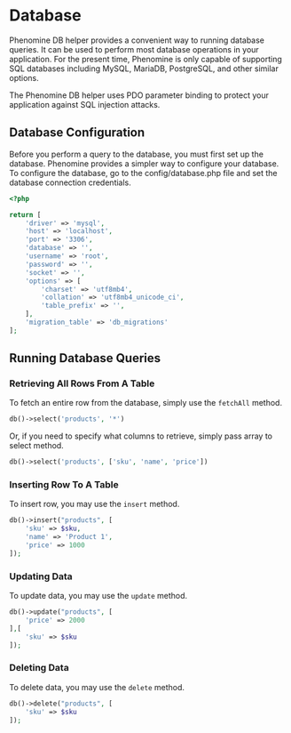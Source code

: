 
# Database

Phenomine DB helper provides a convenient way to running database queries. It can be used to perform most database operations in your application. For the present time, Phenomine is only capable of supporting SQL databases including MySQL, MariaDB, PostgreSQL, and other similar options.

The Phenomine DB helper uses PDO parameter binding to protect your application against SQL injection attacks.

## Database Configuration
Before you perform a query to the database, you must first set up the database. Phenomine provides a simpler way to configure your database. To configure the database, go to the config/database.php file and set the database connection credentials.

```php showLineNumbers filename="config/database.php" copy
<?php

return [
    'driver' => 'mysql',
    'host' => 'localhost',
    'port' => '3306',
    'database' => '',
    'username' => 'root',
    'password' => '',
    'socket' => '',
    'options' => [
        'charset' => 'utf8mb4',
        'collation' => 'utf8mb4_unicode_ci',
        'table_prefix' => '',
    ],
    'migration_table' => 'db_migrations'
];

```

## Running Database Queries
### Retrieving All Rows From A Table
To fetch an entire row from the database, simply use the `fetchAll` method.

```php showLineNumbers copy
db()->select('products', '*')
```

Or, if you need to specify what columns to retrieve, simply pass array to select method.

```php showLineNumbers copy
db()->select('products', ['sku', 'name', 'price'])
```

### Inserting Row To A Table
To insert row, you may use the `insert` method.

```php showLineNumbers copy
db()->insert("products", [
    'sku' => $sku,
    'name' => 'Product 1',
    'price' => 1000
]);
```

### Updating Data
To update data, you may use the `update` method.

```php showLineNumbers copy
db()->update("products", [
    'price' => 2000
],[
    'sku' => $sku
]);
```

### Deleting Data
To delete data, you may use the `delete` method.

```php showLineNumbers copy
db()->delete("products", [
    'sku' => $sku
]);
```
